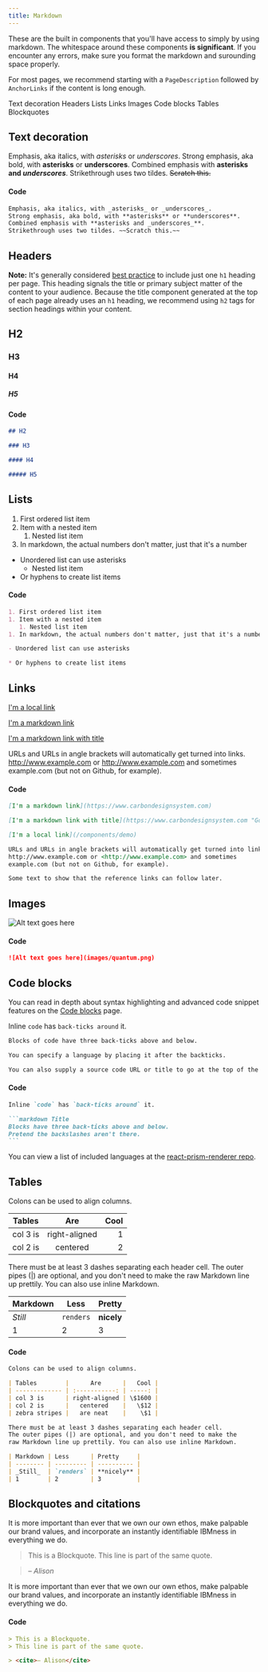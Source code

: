 ```yaml
---
title: Markdown
---
```


<PageDescription>

These are the built in components that you'll have access to simply by using markdown. The whitespace around these components **is significant**. If you encounter any errors, make sure you format the markdown and surounding space properly.

For most pages, we recommend starting with a `PageDescription` followed by `AnchorLinks` if the content is long enough.

</PageDescription>

<AnchorLinks>
  <AnchorLink>Text decoration</AnchorLink>
  <AnchorLink>Headers</AnchorLink>
  <AnchorLink>Lists</AnchorLink>
  <AnchorLink>Links</AnchorLink>
  <AnchorLink>Images</AnchorLink>
  <AnchorLink>Code blocks</AnchorLink>
  <AnchorLink>Tables</AnchorLink>
  <AnchorLink>Blockquotes</AnchorLink>
</AnchorLinks>

## Text decoration

Emphasis, aka italics, with _asterisks_ or _underscores_.
Strong emphasis, aka bold, with **asterisks** or **underscores**.
Combined emphasis with **asterisks and _underscores_**.
Strikethrough uses two tildes. ~~Scratch this.~~

#### Code

```markdown https://github.com/carbon-design-system/gatsby-theme-carbon/tree/master/packages/gatsby-theme-carbon/src/components/markdown
Emphasis, aka italics, with _asterisks_ or _underscores_.
Strong emphasis, aka bold, with **asterisks** or **underscores**.
Combined emphasis with **asterisks and _underscores_**.
Strikethrough uses two tildes. ~~Scratch this.~~
```

## Headers

**Note:** It's generally considered [best practice](https://webaim.org/techniques/semanticstructure/#contentstructure) to include just one `h1` heading per page. This heading signals the title or primary subject matter of the content to your audience. Because the title component generated at the top of each page already uses an `h1` heading, we recommend using `h2` tags for section headings within your content.

## H2

### H3

#### H4

##### H5

#### Code

```markdown src=https://github.com/carbon-design-system/gatsby-theme-carbon/tree/master/packages/gatsby-theme-carbon/src/components/markdown
## H2

### H3

#### H4

##### H5
```

## Lists

1. First ordered list item
2. Item with a nested item
   1. Nested list item
3. In markdown, the actual numbers don't matter, just that it's a number

- Unordered list can use asterisks
  - Nested list item
- Or hyphens to create list items

#### Code

```markdown src=https://github.com/carbon-design-system/gatsby-theme-carbon/tree/master/packages/gatsby-theme-carbon/src/components/markdown
1. First ordered list item
1. Item with a nested item
   1. Nested list item
1. In markdown, the actual numbers don't matter, just that it's a number

- Unordered list can use asterisks

* Or hyphens to create list items
```

## Links

[I'm a local link](/components/demo)

[I'm a markdown link](https://www.carbondesignsystem.com)

[I'm a markdown link with title](https://www.carbondesignsystem.com "Carbon's Homepage")

URLs and URLs in angle brackets will automatically get turned into links.
http://www.example.com or <http://www.example.com> and sometimes
example.com (but not on Github, for example).

#### Code

```markdown src=https://github.com/carbon-design-system/gatsby-theme-carbon/tree/master/packages/gatsby-theme-carbon/src/components/markdown
[I'm a markdown link](https://www.carbondesignsystem.com)

[I'm a markdown link with title](https://www.carbondesignsystem.com "Google's Homepage")

[I'm a local link](/components/demo)

URLs and URLs in angle brackets will automatically get turned into links.
http://www.example.com or <http://www.example.com> and sometimes
example.com (but not on Github, for example).

Some text to show that the reference links can follow later.
```

## Images

![Alt text goes here](images/quantum.png)

#### Code

```markdown src=https://github.com/carbon-design-system/gatsby-theme-carbon/tree/master/packages/gatsby-theme-carbon/src/components/markdown
![Alt text goes here](images/quantum.png)
```

## Code blocks

You can read in depth about syntax highlighting and advanced code snippet features on the [Code blocks](/components/code-blocks) page.

Inline `code` has `back-ticks around` it.

```markdown Title
Blocks of code have three back-ticks above and below.

You can specify a language by placing it after the backticks.

You can also supply a source code URL or title to go at the top of the code block
```

#### Code

````markdown src=https://github.com/carbon-design-system/gatsby-theme-carbon/tree/master/packages/gatsby-theme-carbon/src/components/markdown
Inline `code` has `back-ticks around` it.

```markdown Title
Blocks have three back-ticks above and below.
Pretend the backslashes aren't there.
```
````

You can view a list of included languages at the [react-prism-renderer repo](https://github.com/FormidableLabs/prism-react-renderer/blob/master/src/vendor/prism/includeLangs.js).

## Tables

Colons can be used to align columns.

| Tables   |      Are      | Cool |
| -------- | :-----------: | ---: |
| col 3 is | right-aligned |    1 |
| col 2 is |   centered    |    2 |

There must be at least 3 dashes separating each header cell.
The outer pipes (|) are optional, and you don't need to make the
raw Markdown line up prettily. You can also use inline Markdown.

| Markdown | Less      | Pretty     |
| -------- | --------- | ---------- |
| _Still_  | `renders` | **nicely** |
| 1        | 2         | 3          |

#### Code

```markdown src=https://github.com/carbon-design-system/gatsby-theme-carbon/tree/master/packages/gatsby-theme-carbon/src/components/markdown
Colons can be used to align columns.

| Tables        |      Are      |   Cool |
| ------------- | :-----------: | -----: |
| col 3 is      | right-aligned | \$1600 |
| col 2 is      |   centered    |   \$12 |
| zebra stripes |   are neat    |    \$1 |

There must be at least 3 dashes separating each header cell.
The outer pipes (|) are optional, and you don't need to make the
raw Markdown line up prettily. You can also use inline Markdown.

| Markdown | Less      | Pretty     |
| -------- | --------- | ---------- |
| _Still_  | `renders` | **nicely** |
| 1        | 2         | 3          |
```

## Blockquotes and citations

It is more important than ever that we own our own ethos, make palpable our brand values, and incorporate an instantly identifiable IBMness in everything we do.

> This is a Blockquote.
> This line is part of the same quote.

> <cite>– Alison</cite>

It is more important than ever that we own our own ethos, make palpable our brand values, and incorporate an instantly identifiable IBMness in everything we do.

#### Code

```markdown path=components/markdown src=https://github.com/carbon-design-system/gatsby-theme-carbon/tree/master/packages/gatsby-theme-carbon/src/components/markdown
> This is a Blockquote.
> This line is part of the same quote.

> <cite>– Alison</cite>
```
